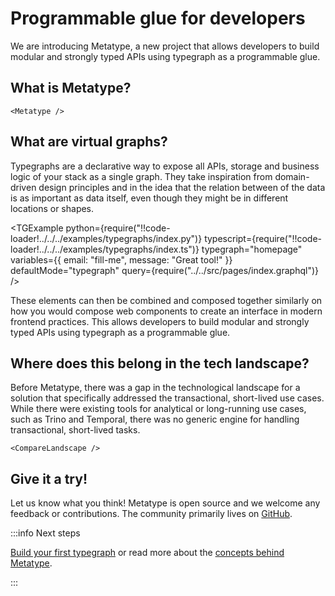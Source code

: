 
# Programmable glue for developers

We are introducing Metatype, a new project that allows developers to build modular and strongly typed APIs using typegraph as a programmable glue.

## What is Metatype?

    <Metatype />

## What are virtual graphs?

Typegraphs are a declarative way to expose all APIs, storage and business logic of your stack as a single graph. They take inspiration from domain-driven design principles and in the idea that the relation between of the data is as important as data itself, even though they might be in different locations or shapes.

<TGExample
  python={require("!!code-loader!../../../examples/typegraphs/index.py")}
  typescript={require("!!code-loader!../../../examples/typegraphs/index.ts")}
  typegraph="homepage"
  variables={{ email: "fill-me", message: "Great tool!" }}
  defaultMode="typegraph"
  query={require("../../src/pages/index.graphql")}
/>

These elements can then be combined and composed together similarly on how you would compose web components to create an interface in modern frontend practices. This allows developers to build modular and strongly typed APIs using typegraph as a programmable glue.

## Where does this belong in the tech landscape?

Before Metatype, there was a gap in the technological landscape for a solution that specifically addressed the transactional, short-lived use cases. While there were existing tools for analytical or long-running use cases, such as Trino and Temporal, there was no generic engine for handling transactional, short-lived tasks.

    <CompareLandscape />

## Give it a try!

Let us know what you think! Metatype is open source and we welcome any feedback or contributions. The community primarily lives on [GitHub](https://github.com/metatypedev/metatype).

:::info Next steps

[Build your first typegraph](/docs/tutorials/metatype-basics) or read more about the [concepts behind Metatype](/docs/concepts/mental-model).

:::

